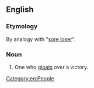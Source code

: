 ==English==

===Etymology===
By analogy with "[[sore loser]]".

===Noun===
{{en-noun|head=[[sore]] [[winner]]}}

# {{label|en|informal}} One who [[gloat]]s over a victory.
[[Category:en:People]]